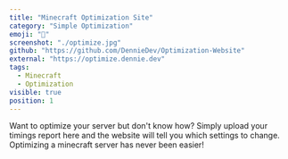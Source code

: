 ```yaml
---
title: "Minecraft Optimization Site"
category: "Simple Optimization"
emoji: "🔧"
screenshot: "./optimize.jpg"
github: "https://github.com/DennieDev/Optimization-Website"
external: "https://optimize.dennie.dev"
tags:
  - Minecraft
  - Optimization
visible: true
position: 1
---
```


Want to optimize your server but don't know how? Simply upload your timings report here and the website will tell you which settings to change. Optimizing a minecraft server has never been easier!